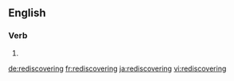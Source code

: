 ==English==

===Verb===
{{head|en|present participle}}

# {{present participle of|rediscover|lang=en|nocat=1}}

[[de:rediscovering]]
[[fr:rediscovering]]
[[ja:rediscovering]]
[[vi:rediscovering]]